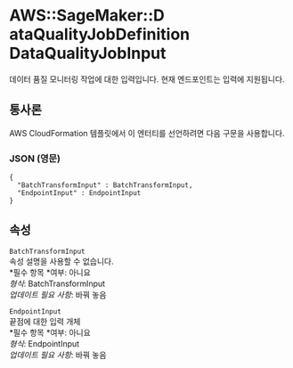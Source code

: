 # AWS::SageMaker::D ataQualityJobDefinition DataQualityJobInput

데이터 품질 모니터링 작업에 대한 입력입니다. 현재 엔드포인트는 입력에 지원됩니다.

## 통사론

AWS CloudFormation 템플릿에서 이 엔터티를 선언하려면 다음 구문을 사용합니다.

### JSON (영문)

```
{
  "BatchTransformInput" : BatchTransformInput,
  "EndpointInput" : EndpointInput
}
```

## 속성

`BatchTransformInput`  
속성 설명을 사용할 수 없습니다.  
*필수 항목 *여부: 아니요  
_형식_: BatchTransformInput  
_업데이트 필요 사항_: 바꿔 놓음

`EndpointInput`  
끝점에 대한 입력 개체  
*필수 항목 *여부: 아니요  
_형식_: EndpointInput  
_업데이트 필요 사항_: 바꿔 놓음
